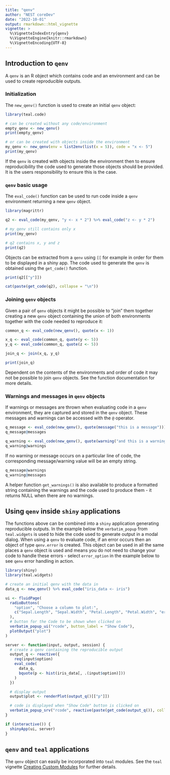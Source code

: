 ```yaml
---
title: "qenv"
author: "NEST coreDev"
date: "2022-10-01"
output: rmarkdown::html_vignette
vignette: >
  %\VignetteIndexEntry{qenv}
  %\VignetteEngine{knitr::rmarkdown}
  %\VignetteEncoding{UTF-8}
---
```


## Introduction to `qenv`

A `qenv` is an R object which contains code and an environment and can be used to create reproducible outputs.

### Initialization

The `new_qenv()` function is used to create an initial `qenv` object:

```r
library(teal.code)

# can be created without any code/environment
empty_qenv <- new_qenv()
print(empty_qenv)

# or can be created with objects inside the environment
my_qenv <- new_qenv(env = list2env(list(x = 5)), code = "x <- 5")
print(my_qenv)
```

If the `qenv` is created with objects inside the environment then to ensure reproducibility the code used to generate those objects should be provided. It is the users responsibility to ensure this is the case.

### `qenv` basic usage

The `eval_code()` function can be used to run code inside a `qenv` environment returning a new `qenv` object.  

```r
library(magrittr)

q2 <- eval_code(my_qenv, "y <- x * 2") %>% eval_code("z <- y * 2")

# my_qenv still contains only x
print(my_qenv)

# q2 contains x, y and z
print(q2)
```

Objects can be extracted from a `qenv` using `[[` for example in order for them to be displayed in a shiny app. The code used to generate the `qenv` is obtained using the `get_code()` function.

```r

print(q2[["y"]])

cat(paste(get_code(q2), collapse = "\n"))
```
### Joining `qenv` objects

Given a pair of `qenv` objects it might be possible to "join" them together creating a new `qenv` object containing the union of both environments together with the code needed to reproduce it:

```r

common_q <- eval_code(new_qenv(), quote(x <- 1))

x_q <- eval_code(common_q, quote(y <- 5))
y_q <- eval_code(common_q, quote(z <- 5))

join_q <- join(x_q, y_q)

print(join_q)
```

Dependent on the contents of the environments and order of code it may not be possible to join `qenv` objects. See the function documentation for more details.

### Warnings and messages in `qenv` objects

If warnings or messages are thrown when evaluating code in a `qenv` environment, they are captured and stored in the  `qenv` object. These messages and warnings can be accessed with the `@` operator.

```r
q_message <- eval_code(new_qenv(), quote(message("this is a message")))
q_message@messages

q_warning <- eval_code(new_qenv(), quote(warning("and this is a warning")))
q_warning@warnings
```

If no warning or message occurs on a particular line of code, the corresponding message/warning value will be an empty string.

```r
q_message@warnings
q_warning@messages
```

A helper function `get_warnings()` is also available to produce a formatted string containing the warnings and the code used to produce them - it returns NULL when there are no warnings.

## Using `qenv` inside `shiny` applications

The functions above can be combined into a `shiny` application generating reproducible outputs. In the example below the `verbatim_popup` from `teal.widgets` is used to hide the code used to generate output in a modal dialog. 
When using a `qenv` to evaluate code, if an error occurs then an object of type `qenv.error` is created. This object can be used in all the same places a `qenv` object is used and means you do not need to change your code to handle these errors - select `error_option` in the example below to see `qenv` error handling in action. 

```r
library(shiny)
library(teal.widgets)

# create an initial qenv with the data in
data_q <- new_qenv() %>% eval_code("iris_data <- iris")

ui <- fluidPage(
  radioButtons(
    "option", "Choose a column to plot:",
    c("Sepal.Length", "Sepal.Width", "Petal.Length", "Petal.Width", "error_option")
  ),
  # button for the Code to be shown when clicked on
  verbatim_popup_ui("rcode", button_label = "Show Code"),
  plotOutput("plot")
)

server <- function(input, output, session) {
  # create a qenv containing the reproducible output
  output_q <- reactive({
    req(input$option)
    eval_code(
      data_q,
      bquote(p <- hist(iris_data[, .(input$option)]))
    )
  })

  # display output
  output$plot <- renderPlot(output_q()[["p"]])

  # code is displayed when "Show Code" button is clicked on
  verbatim_popup_srv("rcode", reactive(paste(get_code(output_q()), collapse = "\n")), title = "Code")
}

if (interactive()) {
  shinyApp(ui, server)
}
```


## `qenv` and `teal` applications

The `qenv` object can easily be incorporated into `teal` modules. See the `teal` vignette [Creating Custom Modules](https://insightsengineering.github.io/teal/main/articles/creating-custom-modules.html) for further details.
